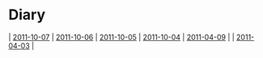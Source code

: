 = Diary =
| [[2011-10-07]] | [[2011-10-06]] | [[2011-10-05]] | [[2011-10-04]] | [[2011-04-09]] |
| [[2011-04-03]] |

